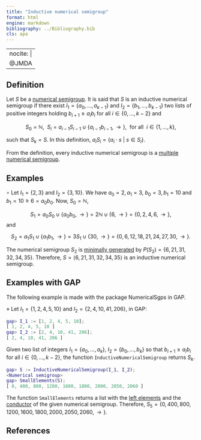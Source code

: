 ```yaml
---
title: "Inductive numerical semigroup"
format: html
engine: markdown
bibliography: ../Bibliography.bib
cls: apa
---
```


---
nocite: |
  @JMDA
---


<!--  -->

## Definition

Let $S$ be a [numerical semigroup](../Basic-concepts/Numerical-semigroup.qmd). It is said that $S$ is an inductive numerical semigroup if there exist $I_1 = \{a_0, \ldots, a_{k-1}\}$ and $I_2 = \{b_1, \ldots, b_{k-1}\}$ two lists of positive integers holding $b_{i+1} \ge a_i b_i$ for all $i \in \{0, \ldots, k-2\}$ and

$$
S_0 = \mathbb{N}, ~~ S_i = a_{i-1} S_{i-1} \cup \{a_{i-1}b_{i-1}, \rightarrow \}, ~~ \text{for all } ~ i \in \{1, \ldots, k\},
$$

such that $S_k = S$. In this definition, $a_i S_i = \{a_i \cdot s ~ | ~ s \in S_i \}$.

From the definition, every inductive numerical semigroup is a [multiple numerical semigroup](NS-multiple.qmd).

## Examples

$\circ$ Let $I_1 = \{2,3\}$ and $I_2 = \{3, 10\}$. We have $a_0 = 2, a_1 = 3$, $b_0 = 3, b_1 = 10$ and $b_1 = 10 \ge 6 = a_0 b_0$. Now, $S_0 = \mathbb{N}$,

$$
S_1 = a_0S_0 \cup \{a_0b_0, \rightarrow\} =  2 \mathbb{N} \cup \{6, \rightarrow\} = \{0, 2, 4, 6, \rightarrow \},
$$ and

$$
S_2 = a_1S_1 \cup \{a_1b_1, \rightarrow\} = 3 S_1 \cup \{30, \rightarrow\} = \{0, 6, 12, 18, 21, 24, 27, 30, \rightarrow\}.
$$

The numerical semigroup $S_2$ is [minimally generated](../Basic-concepts/Minimal-set-of-generators.qmd) by $P(S_2) = \{6, 21, 31, 32, 34, 35\}$. Therefore, $S = \langle 6, 21, 31, 32, 34, 35 \rangle$ is an inductive numerical semigroup.

## Examples with GAP

The following example is made with the package NumericalSgps in GAP.

$\diamond$ Let $I_1 = \{1, 2, 4, 5, 10\}$ and $I_2 = \{2, 4, 10, 41, 206\}$, in GAP:

``` gap
gap> I_1 := [1, 2, 4, 5, 10];
[ 1, 2, 4, 5, 10 ]
gap> I_2 := [2, 4, 10, 41, 206];
[ 2, 4, 10, 41, 206 ]
```

Given two list of integers $I_1 = \{a_0, \ldots, a_k\}$, $I_2 = \{b_0, \ldots, b_k\}$ so that $b_{i+1} \ge a_i b_i$ for all $i \in \{0, \ldots, k-2\}$, the function `InductiveNumericalSemigroup` returns $S_k$.

``` gap
gap> S := InductiveNumericalSemigroup(I_1, I_2);
<Numerical semigroup>
gap> SmallElements(S);
[ 0, 400, 800, 1200, 1600, 1800, 2000, 2050, 2060 ]
```

The function `SmallElements` returns a list with the [left elements](../Basic-concepts/Left-elements.qmd) and the [conductor](../Basic-concepts/Conductor.qmd) of the given numerical semigroup. Therefore, $S_5 = \{0, 400, 800, 1200, 1600, 1800, 2000, 2050, 2060, \rightarrow\}$.

## References

::: {#refs}

:::
